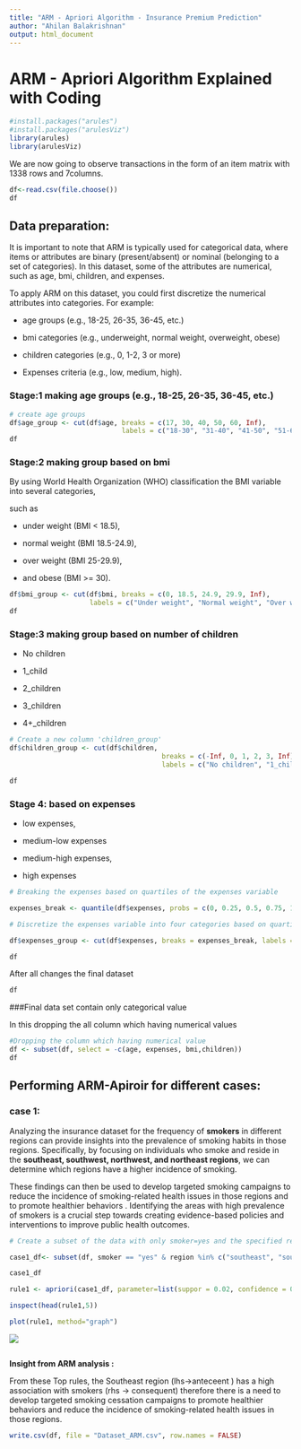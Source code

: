 ---
title: "ARM - Apriori Algorithm - Insurance Premium Prediction"
author: "Ahilan Balakrishnan"
output: html_document
---

# ARM - Apriori Algorithm Explained with Coding

```{r}
#install.packages("arules")
#install.packages("arulesViz")
library(arules)
library(arulesViz)
```

We are now going to observe transactions in the form of an item matrix with 1338 rows and 7columns.

```{r}
df<-read.csv(file.choose())
df
```

## Data preparation:

It is important to note that ARM is typically used for categorical data, where items or attributes are binary (present/absent) or nominal (belonging to a set of categories). In this dataset, some of the attributes are numerical, such as age, bmi, children, and expenses.

To apply ARM on this dataset, you could first discretize the numerical attributes into categories. For example:

-   age groups (e.g., 18-25, 26-35, 36-45, etc.)

-   bmi categories (e.g., underweight, normal weight, overweight, obese)

-   children categories (e.g., 0, 1-2, 3 or more)

-   Expenses criteria (e.g., low, medium, high).

### Stage:1 making age groups (e.g., 18-25, 26-35, 36-45, etc.)

```{r}
# create age groups
df$age_group <- cut(df$age, breaks = c(17, 30, 40, 50, 60, Inf), 
                            labels = c("18-30", "31-40", "41-50", "51-60", "60+"))
df
```

### Stage:2 making group based on bmi

By using World Health Organization (WHO) classification the BMI variable into several categories,

such as

-   under weight (BMI \< 18.5),

-   normal weight (BMI 18.5-24.9),

-   over weight (BMI 25-29.9),

-   and obese (BMI \>= 30).

```{r}
df$bmi_group <- cut(df$bmi, breaks = c(0, 18.5, 24.9, 29.9, Inf),
                    labels = c("Under weight", "Normal weight", "Over weight", "Obese"))
df
```

### Stage:3 making group based on number of children

-   No children

-   1_child

-   2_children

-   3_children

-   4+\_children

```{r}
# Create a new column 'children_group'
df$children_group <- cut(df$children,
                                      breaks = c(-Inf, 0, 1, 2, 3, Inf),
                                      labels = c("No children", "1_child","2_children", "3_children", "4+_children"))

df

```

### Stage 4: based on expenses

-   low expenses,

-   medium-low expenses

-   medium-high expenses,

-   high expenses

```{r}
# Breaking the expenses based on quartiles of the expenses variable

expenses_break <- quantile(df$expenses, probs = c(0, 0.25, 0.5, 0.75, 1))

# Discretize the expenses variable into four categories based on quartiles

df$expenses_group <- cut(df$expenses, breaks = expenses_break, labels = c("Low Expenses", "Medium-Low Expenses", "Medium-High Expenses", "High Expenses"))

df

```

After all changes the final dataset

```{r}
df
```

###Final data set contain only categorical value

In this dropping the all column which having numerical values

```{r}
#Dropping the column which having numerical value
df <- subset(df, select = -c(age, expenses, bmi,children))
df
```

## Performing ARM-Apiroir for different cases:

### case 1:

Analyzing the insurance dataset for the frequency of **smokers** in different regions can provide insights into the prevalence of smoking habits in those regions. Specifically, by focusing on individuals who smoke and reside in the **southeast, southwest, northwest, and northeast regions**, we can determine which regions have a higher incidence of smoking.

These findings can then be used to develop targeted smoking campaigns to reduce the incidence of smoking-related health issues in those regions and to promote healthier behaviors . Identifying the areas with high prevalence of smokers is a crucial step towards creating evidence-based policies and interventions to improve public health outcomes.

```{r}
# Create a subset of the data with only smoker=yes and the specified regions

case1_df<- subset(df, smoker == "yes" & region %in% c("southeast", "southwest", "northwest", "northeast"),select=c( "smoker","region"))

case1_df
```

```{r}

rule1 <- apriori(case1_df, parameter=list(suppor = 0.02, confidence = 0.8))

inspect(head(rule1,5))
```

```{r}
plot(rule1, method="graph")
```

![](http://127.0.0.1:32067/chunk_output/A3F3C556441a3ea7/30414ED7/cf8difxjh1yd6/000012.png)

```{r}
```

**Insight from ARM analysis :**

From these Top rules, the Southeast region (lhs→anteceent ) has a high association with smokers (rhs → consequent) therefore there is a need to develop targeted smoking cessation campaigns to promote healthier behaviors and reduce the incidence of smoking-related health issues in those regions.

```{r}
write.csv(df, file = "Dataset_ARM.csv", row.names = FALSE)

```
